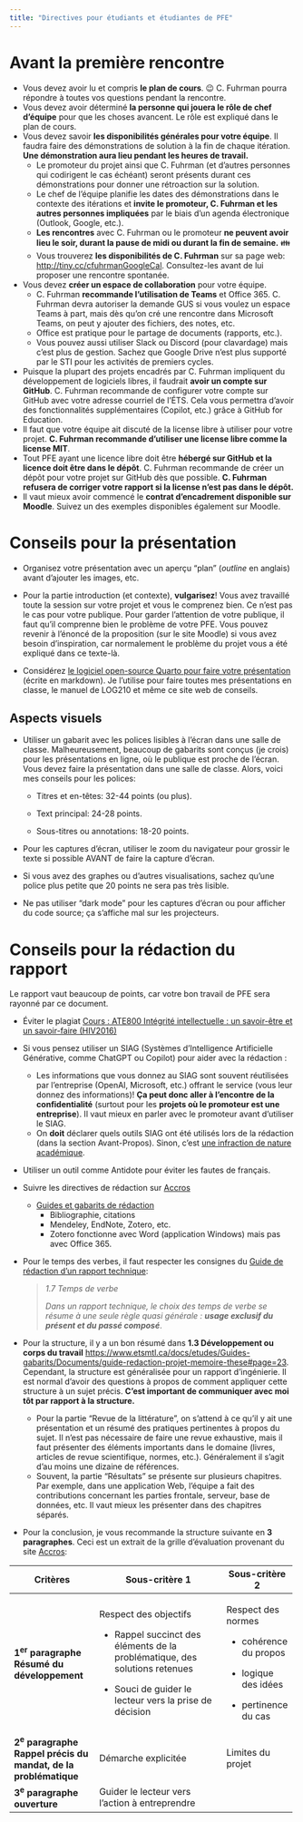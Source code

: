 ```yaml
---
title: "Directives pour étudiants et étudiantes de PFE"
---
```


# Avant la première rencontre

-   Vous devez avoir lu et compris **le plan de cours**. 😉 C. Fuhrman pourra répondre à toutes vos questions pendant la rencontre.
-   Vous devez avoir déterminé **la personne qui jouera le rôle de chef d'équipe** pour que les choses avancent. Le rôle est expliqué dans le plan de cours.
-   Vous devez savoir **les disponibilités générales pour votre équipe**. Il faudra faire des démonstrations de solution à la fin de chaque itération. **Une démonstration aura lieu pendant les heures de travail.**
    -   Le promoteur du projet ainsi que C. Fuhrman (et d'autres personnes qui codirigent le cas échéant) seront présents durant ces démonstrations pour donner une rétroaction sur la solution.
    -   Le chef de l'équipe planifie les dates des démonstrations dans le contexte des itérations et **invite le promoteur, C. Fuhrman et les autres personnes impliquées** par le biais d'un agenda électronique (Outlook, Google, etc.).
    -   **Les rencontres** avec C. Fuhrman ou le promoteur **ne peuvent avoir lieu le soir, durant la pause de midi ou durant la fin de semaine.** 👪
    -   Vous trouverez **les disponibilités de C. Fuhrman** sur sa page web: <http://tiny.cc/cfuhrmanGoogleCal>. Consultez-les avant de lui proposer une rencontre spontanée.
-   Vous devez **créer un espace de collaboration** pour votre équipe.
    -   C. Fuhrman **recommande l'utilisation de Teams** et Office 365. C. Fuhrman devra autoriser la demande GUS si vous voulez un espace Teams à part, mais dès qu'on cré une rencontre dans Microsoft Teams, on peut y ajouter des fichiers, des notes, etc.
    -   Office est pratique pour le partage de documents (rapports, etc.).
    -   Vous pouvez aussi utiliser Slack ou Discord (pour clavardage) mais c'est plus de gestion. Sachez que Google Drive n'est plus supporté par le STI pour les activités de premiers cycles.
-   Puisque la plupart des projets encadrés par C. Fuhrman impliquent du développement de logiciels libres, il faudrait **avoir un compte sur GitHub**. C. Fuhrman recommande de configurer votre compte sur GitHub avec votre adresse courriel de l'ÉTS. Cela vous permettra d'avoir des fonctionnalités supplémentaires (Copilot, etc.) grâce à GitHub for Education.
-   Il faut que votre équipe ait discuté de la license libre à utiliser pour votre projet. **C. Fuhrman recommande d'utiliser une license libre comme la license MIT**.
-   Tout PFE ayant une licence libre doit être **hébergé sur GitHub et la licence doit être dans le dépôt**. C. Fuhrman recommande de créer un dépôt pour votre projet sur GitHub dès que possible. **C. Fuhrman refusera de corriger votre rapport si la license n'est pas dans le dépôt.**
-   Il vaut mieux avoir commencé le **contrat d'encadrement disponible sur Moodle**. Suivez un des exemples disponibles également sur Moodle.

# Conseils pour la présentation

-   Organisez votre présentation avec un aperçu "plan" (*outline* en anglais) avant d'ajouter les images, etc.

-   Pour la partie introduction (et contexte), **vulgarisez**!
    Vous avez travaillé toute la session sur votre projet et vous le comprenez bien.
    Ce n'est pas le cas pour votre publique.
    Pour garder l'attention de votre publique, il faut qu'il comprenne bien le problème de votre PFE.
    Vous pouvez revenir à l'énoncé de la proposition (sur le site Moodle) si vous avez besoin d'inspiration, car normalement le problème du projet vous a été expliqué dans ce texte-là.

-   Considérez [le logiciel open-source Quarto pour faire votre présentation](https://quarto.org/docs/gallery/#presentations) (écrite en markdown).
    Je l'utilise pour faire toutes mes présentations en classe, le manuel de LOG210 et même ce site web de conseils.

## Aspects visuels

-   Utiliser un gabarit avec les polices lisibles à l'écran dans une salle de classe.
    Malheureusement, beaucoup de gabarits sont conçus (je crois) pour les présentations en ligne, où le publique est proche de l'écran.
    Vous devez faire la présentation dans une salle de classe.
    Alors, voici mes conseils pour les polices:

    -   Titres et en-têtes: 32-44 points (ou plus).

    -   Text principal: 24-28 points.

    -   Sous-titres ou annotations: 18-20 points.

-   Pour les captures d'écran, utiliser le zoom du navigateur pour grossir le texte si possible AVANT de faire la capture d'écran.

-   Si vous avez des graphes ou d'autres visualisations, sachez qu'une police plus petite que 20 points ne sera pas très lisible.

-   Ne pas utiliser "dark mode" pour les captures d'écran ou pour afficher du code source; ça s'affiche mal sur les projecteurs.

# Conseils pour la rédaction du rapport

Le rapport vaut beaucoup de points, car votre bon travail de PFE sera rayonné par ce document.

-   Éviter le plagiat [Cours : ATE800 Intégrité intellectuelle : un savoir-être et un savoir-faire (HIV2016)](https://accros.etsmtl.ca/Rapports/atelier/index.html)

-   Si vous pensez utiliser un SIAG (Systèmes d'Intelligence Artificielle Générative, comme ChatGPT ou Copilot) pour aider avec la rédaction :

    -   Les informations que vous donnez au SIAG sont souvent réutilisées par l'entreprise (OpenAI, Microsoft, etc.) offrant le service (vous leur donnez des informations)! **Ça peut donc aller à l'encontre de la confidentialité** (surtout pour les **projets où le promoteur est une entreprise**). Il vaut mieux en parler avec le promoteur avant d'utiliser le SIAG.
    -   On **doit** déclarer quels outils SIAG ont été utilisés lors de la rédaction (dans la section Avant-Propos). Sinon, c'est [une infraction de nature académique](https://www.etsmtl.ca/a-propos/gouvernance/secretariat-general/cadre-reglementaire/reglement-sur-les-infractions-de-nature-academique).

-   Utiliser un outil comme Antidote pour éviter les fautes de français.

-   Suivre les directives de rédaction sur [Accros](https://accros.etsmtl.ca/)

    -   [Guides et gabarits de rédaction](http://etsmtl.ca/Etudiants-actuels/Cycles-sup/Realisation-etudes/Guides-gabarits)
        -   Bibliographie, citations
        -   Mendeley, EndNote, Zotero, etc.
        -   Zotero fonctionne avec Word (application Windows) mais pas avec Office 365.

-   Pour le temps des verbes, il faut respecter les consignes du [Guide de rédaction d'un rapport technique](https://accros.etsmtl.ca/rapports/findetudes/rapport_fin_etudes/guide_redaction.pdf#page=16):

    > *1.7 Temps de verbe*
    >
    > *Dans un rapport technique, le choix des temps de verbe se résume à une seule règle quasi générale : **usage exclusif du présent et du passé composé***.

-   Pour la structure, il y a un bon résumé dans **1.3 Développement ou corps du travail** <https://www.etsmtl.ca/docs/etudes/Guides-gabarits/Documents/guide-redaction-projet-memoire-these#page=23>.
    Cependant, la structure est généralisée pour un rapport d'ingénierie.
    Il est normal d'avoir des questions à propos de comment appliquer cette structure à un sujet précis.
    **C'est important de communiquer avec moi tôt par rapport à la structure.**

    -   Pour la partie "Revue de la littérature", on s'attend à ce qu'il y ait une présentation et un résumé des pratiques pertinentes à propos du sujet. Il n'est pas nécessaire de faire une revue exhaustive, mais il faut présenter des éléments importants dans le domaine (livres, articles de revue scientifique, normes, etc.). Généralement il s'agit d'au moins une dizaine de références.
    -   Souvent, la partie "Résultats" se présente sur plusieurs chapitres. Par exemple, dans une application Web, l'équipe a fait des contributions concernant les parties frontale, serveur, base de données, etc. Il vaut mieux les présenter dans des chapitres séparés.

-   Pour la conclusion, je vous recommande la structure suivante en **3 paragraphes**.
    Ceci est un extrait de la grille d'évaluation provenant du site [Accros](https://accros.etsmtl.ca/Rapports/index.asp):

+------------------------------------------------+------------------------------------------------------------------------------+-------------------------+
| Critères                                       | Sous-critère 1                                                               | Sous-critère 2          |
+================================================+==============================================================================+=========================+
| **1^er^ paragraphe \                           | Respect des objectifs                                                        | Respect des normes      |
| Résumé du développement**                      |                                                                              |                         |
|                                                | -   Rappel succinct des éléments de la problématique, des solutions retenues | -   cohérence du propos |
|                                                |                                                                              |                         |
|                                                | -   Souci de guider le lecteur vers la prise de décision                     | -   logique des idées   |
|                                                |                                                                              |                         |
|                                                |                                                                              | -   pertinence du cas   |
+------------------------------------------------+------------------------------------------------------------------------------+-------------------------+
| **2^e^ paragraphe \                            | Démarche explicitée                                                          | Limites du projet       |
| Rappel précis du mandat, de la problématique** |                                                                              |                         |
+------------------------------------------------+------------------------------------------------------------------------------+-------------------------+
| **3^e^ paragraphe\                             | Guider le lecteur vers l'action à entreprendre                               |                         |
| ouverture**                                    |                                                                              |                         |
+------------------------------------------------+------------------------------------------------------------------------------+-------------------------+
